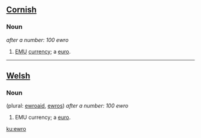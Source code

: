 ==[[Cornish]]==
===Noun===
{{infl|kw|noun|plural|[[ewros]]}} ''after a number: 100 ewro''
# [[EMU]] [[currency]]; a [[euro]].

----

==[[Welsh]]==
===Noun===
{{infl|cy|noun|g=m}} (plural: [[ewroaid]], [[ewros]]) ''after a number: 100 ewro''
# EMU currency; a [[euro]].

[[ku:ewro]]